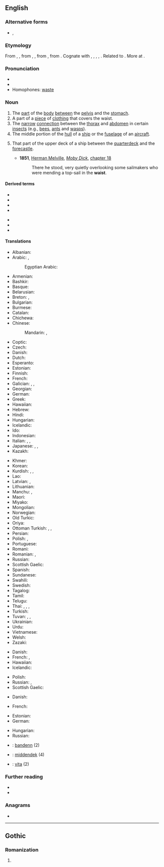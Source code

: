 ==English==

===Alternative forms===
* {{l|en|waste}}, {{l|en|wast}} {{qualifier|obsolete}}

===Etymology===
From {{etyl|enm|en}} {{m|enm|waste}}, {{m|enm|wast||stature, waist}}, from {{etyl|ang|en}} {{m|ang|*wǣst}}, {{m|ang|*wǣxt}}, from {{etyl|gem-pro|en}} {{m|gem-pro|*wahstuz||growth, development, stature, build}}, from {{etyl|ine-pro|en}} {{m|ine-pro|*h₂weg-|*h₂weg-s-|to multiply, increase}}. Cognate with {{cog|gmh|wahst||growth}}, {{cog|da|vækst||growth}}, {{cog|sv|växt||growth, development, size}}, {{cog|is|vöxtur||growth}}, {{cog|got|𐍅𐌰𐌷𐍃𐍄𐌿𐍃||growth}}. Related to {{cog|ang|weaxan||to grow, increase}}. More at {{l|en|wax}}.

===Pronunciation===
* {{IPA|/weɪst/|lang=en}}
* {{rhymes|eɪst|lang=en}}
* Homophones: [[waste]]

===Noun===
{{en-noun}}

# The [[part]] of the [[body]] [[between]] the [[pelvis]] and the [[stomach]].
# A part of a [[piece]] of [[clothing]] that covers the waist.
# The [[narrow]] [[connection]] between the [[thorax]] and [[abdomen]] in certain [[insect]]s (e.g., [[bee]]s, [[ant]]s and [[wasp]]s).
# The middle portion of the [[hull]] of a [[ship]] or the [[fuselage]] of an [[aircraft]].
# {{lb|en|nautical}} That part of the upper deck of a ship between the [[quarterdeck]] and the [[forecastle]].
#* '''1851''', [[w:Herman Melville|Herman Melville]], ''[[w:Moby Dick|Moby Dick]]'', [[s:Moby-Dick/Chapter 18|chapter 18]]
#*: There he stood, very quietly overlooking some sailmakers who were mending a top-sail in the '''waist'''.

====Derived terms====
{{rel-top|terms derived from waist}}
* {{l|en|pantywaist}}
* {{l|en|waistband}}
* {{l|en|waist cincher}}
* {{l|en|waistcoat}}
{{rel-mid}}
* {{l|en|waistless}}
* {{l|en|waistline}}
* {{l|en|wasp waist}}
{{rel-bottom}}

====Translations====
{{trans-top|part of the body between the pelvis and the stomach}}
* Albanian: {{t+|sq|bel|m}}
* Arabic: {{t|ar|خَصْر|m}}, {{t|ar|وَسَط|m}}
*: Egyptian Arabic: {{t|arz|وسط|m|tr=weṣṭ|sc=Arab}}
* Armenian: {{t-needed|hy}}
* Bashkir: {{t|ba|бил|sc=Cyrl}}
* Basque: {{t-needed|eu}}
* Belarusian: {{t|be|та́лія|f|sc=Cyrl}}
* Breton: {{t+|br|dargreiz|m}}, {{t+|br|bandenn|f}}
* Bulgarian: {{t|bg|та́лия|f|sc=Cyrl}}
* Burmese: {{t+|my|ခါး}}
* Catalan: {{t|ca|cintura|f}}
* Chichewa: {{t|ny|chiuno}}
* Chinese:
*: Mandarin: {{t+|cmn|腰|tr=yāo|sc=Hani}}, {{t+|cmn|腰部|tr=yāobù|sc=Hani}}
* Coptic: {{t|cop|ϯⲡⲓ|f|tr=dibi, tipi}}
* Czech: {{t+|cs|pas|m}}
* Danish: {{t|da|talje|c}}
* Dutch: {{t+|nl|middel|n}}
* Esperanto: {{t+|eo|talio}}
* Estonian: {{t|et|vöökoht}}
* Finnish: {{t+|fi|vyötärö}}
* French: {{t+|fr|taille|f}}
* Galician: {{t+|gl|cintura|f}}, {{t+|gl|van|m}}, {{t|gl|cós|m}}
* Georgian: {{t+|ka|წელი}}
* German: {{t+|de|Taille|f}}
* Greek: {{t+|el|μέση|f}}
* Hawaiian: {{t|haw|pūhaka}}
* Hebrew: {{t+|he|מֹתֶן|tr=moten|m}}
* Hindi: {{t+|hi|कमर|f|sc=Deva}}
* Hungarian: {{t+|hu|derék}}
* Icelandic: {{t+|is|mitti|n}}
* Ido: {{t+|io|tayo}}
* Indonesian: {{t+|id|pinggang}}
* Italian: {{t+|it|vita|f}}, {{t+|it|cintura|f}}, {{t+|it|cintola|f}}
* Japanese: {{t|ja|胴のくびれ|tr=どうのくびれ, dō-no kubire}}, {{t+|ja|腰部|tr=ようぶ, yōbu}}, {{t|ja|胴回り|tr=どうまわり, dōmawari}}
* Kazakh: {{t|kk|бел|sc=Cyrl}}
{{trans-mid}}
* Khmer: {{t+|km|ចង្កេះ|tr=cɑŋkeh|sc=Khmr}}
* Korean: {{t+|ko|허리|sc=Kore}}
* Kurdish: {{t+|ku|navteng|f}}, {{t+|ku|newq|f}}, {{t+|ku|که‌مه‌ر|sc=ku-Arab}}
* Lao: {{t+|lo|ແອວ|sc=Laoo}}
* Latvian: {{t|lv|viduklis|m}}, {{t|lv|jostasvieta|f}}
* Lithuanian: {{t-needed|lt}}
* Manchu: {{t|mnc|dara}}, {{t|mnc|darama}}
* Maori: {{t-needed|mi}}
* Miyako: {{t|mvi|ヨーラ|tr=jōra}}
* Mongolian: {{t+|mn|бэлхүүс|sc=Cyrl}}
* Norwegian: {{t|no|midje}}
* Old Turkic: {{t|otk|𐰋𐰃𐰠|tr=bél}}
* Oriya: {{t-needed|or}}
* Ottoman Turkish: {{t|ota|بل|tr=bel|sc=ota-Arab}}, {{t|ota|بيل|tr=bîl|sc=ota-Arab}}, {{t|ota|کمر|tr=kemer|sc=ota-Arab}}
* Persian: {{t+|fa|كمر|tr=kamar|sc=fa-Arab}}
* Polish: {{t+|pl|talia|f}}, {{t+|pl|pas|m}}
* Portuguese: {{t+|pt|cintura|f}}
* Romani: {{t|rom|mashkar|m}}
* Romanian: {{t+|ro|mijloc}}, {{t+|ro|talie}}
* Russian: {{t+|ru|та́лия|f}}
* Scottish Gaelic: {{t|gd|meadhan|m}}
* Spanish: {{t+|es|cintura|f}}
* Sundanese: {{t+|su|angkeng}}
* Swahili: {{t+|sw|kiuno}}
* Swedish: {{t+|sv|midja}}
* Tagalog: {{t+|tl|baywang}}
* Tamil: {{t+|ta|இடுப்பு|sc=Taml}}
* Telugu: {{t+|te|నడుము}}
* Thai: {{t+|th|เอว|sc=Thai}}, {{t|th|สะเอว|sc=Thai}}, {{t+|th|กะเอว|sc=Thai}}, {{t|th|บั้นเอว|sc=Thai}}
* Turkish: {{t+|tr|bel}}
* Tuvan: {{t|tyv|бел кежик}}, {{t|tyv|бел кеш}}, {{t|tyv|бел кежи}}
* Ukrainian: {{t|uk|та́лія|f|sc=Cyrl}}
* Urdu: {{t|ur|کمر|f|tr=kamar|sc=ur-Arab}}
* Vietnamese: {{t-needed|vi}}
* Welsh: {{t|cy|gwasg|m}}
* Zazaki: {{t|zza|mér}}
{{trans-bottom}}

{{trans-top|a part of a piece of clothing that covers the waist}}
* Danish: {{t|da|talje|c}}
* French: {{t+|fr|taille|f}}, {{t+|fr|ceinture|f}}
* Hawaiian: {{t|haw|pākana}}
* Icelandic: {{t+|is|mitti|n}}
{{trans-mid}}
* Polish: {{t+|pl|pas|m}}
* Russian: {{t+|ru|по́яс|m|sc=Cyrl}}, {{t+|ru|лиф|m|sc=Cyrl}} {{qualifier|bodice}}
* Scottish Gaelic: {{t|gd|meadhan|m}}
{{trans-bottom}}

{{trans-top|the narrow connection between the thorax and abdomen in certain insects}}
* Danish: {{t|da|hvepsetalje|c}}
{{trans-mid}}
* French: {{t+|fr|taille|f}}
{{trans-bottom}}

{{trans-top|the middle portion of the hull of a ship or the fuselage of an aircraft}}
* Estonian: {{t|et|kesktekk}}
* German: {{t+|de|Rumpf|m}}
{{trans-mid}}
* Hungarian: {{t+|hu|törzs}}
* Russian: {{t+|ru|шкафут|m}}
{{trans-bottom}}

{{checktrans-top}}
* {{ttbc|br}}: [[bandenn]] {{g|f}} (2)
* {{ttbc|nl}}: [[middendek]] {{g|n}} (4)
{{trans-mid}}
* {{ttbc|it}}: [[vita#Italian|vita]] {{g|f}} (2)
{{trans-bottom}}

===Further reading===
* {{projectlink|1911|Waist}}
* {{projectlink|Wikipedia|Waist (disambiguation)|Waist}}

===Anagrams===
* {{anagrams|en|Swati|Waits|waits}}

----

==Gothic==

===Romanization===
{{got-rom}}

# {{got-romanization of|𐍅𐌰𐌹𐍃𐍄}}